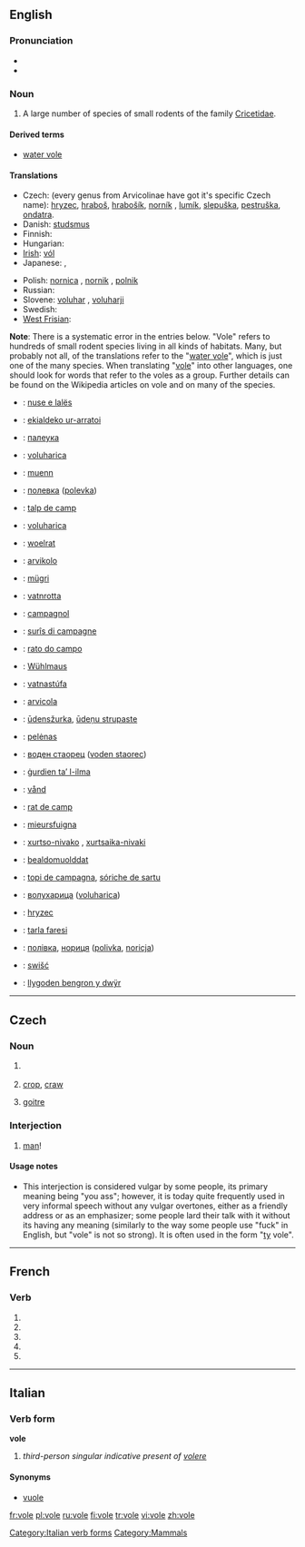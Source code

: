 {{also|volé}}
==English==
{{wikipedia}}

===Pronunciation===
* {{IPA|/'vəʊl/}}
* {{rhymes|əʊl}}

===Noun===
{{en-noun}}

# A large number of species of small rodents of the family [[Cricetidae]].

====Derived terms====
* [[water vole]]

====Translations====
{{trans-top|vole}}
* Czech: (every genus from Arvicolinae have got it's specific Czech name): [[hryzec]], [[hraboš]], [[hrabošík]], [[norník]] , [[lumík]], [[slepuška]], [[pestruška]], [[ondatra]].
* Danish: [[studsmus]] {{c}}
* Finnish: {{t+|fi|myyrä}}
* Hungarian: {{t|hu|hörcsögfélék}}
* [[Irish]]: [[vól]] {{m}}
* Japanese: {{t|ja|ハタネズミ|tr=hatanezumi|sc=Jpan}}, {{t|ja|畑鼠|tr=hatanezumi|sc=Jpan}}
{{trans-mid}}
* Polish: [[nornica]] {{f}}, [[nornik]] {{m}}, [[polnik]] {{m}}
* Russian: {{t+|ru|полёвка|f|tr=pol'óvka|sc=Cyrl}}
* Slovene: [[voluhar]] {{m}}, [[voluharji]] {{p}}
* Swedish: {{t+|sv|sork}}
* [[West Frisian]]: {{t+|fy|wrotmûs|xs=West Frisian}}
{{trans-bottom}}

{{checktrans-top}}
'''Note''': There is a systematic error in the entries below. "Vole" refers to hundreds of small rodent species living in all kinds of habitats. Many, but probably not all, of the translations refer to the "[[water vole]]", which is just one of the many species. When translating "[[vole]]" into other languages, one should look for words that refer to the voles as a group. Further details can be found on the Wikipedia articles on vole and on many of the species.
* {{ttbc|Albanian}}: [[nuse e lalës]]
* {{ttbc|Basque}}: [[ekialdeko ur-arratoi]]
* {{ttbc|Belarusian}}: [[палеука]]
* {{ttbc|Bosnian}}: [[voluharica]] {{f}}
* {{ttbc|Breton}}: [[muenn]]
* {{ttbc|Bulgarian}}: [[полевка]] ([[polevka]])
* {{ttbc|Catalan}}: [[talp de camp]]
* {{ttbc|Croatian}}: [[voluharica]]
* {{ttbc|Dutch}}: [[woelrat]] {{f}}
* {{ttbc|Esperanto}}: [[arvikolo]]
* {{ttbc|Estonian}}: [[mügri]]
* {{ttbc|Faroese}}: [[vatnrotta]]
* {{ttbc|French}}: [[campagnol]] {{m}}
* {{ttbc|Friulian}}: [[surîs di campagne]]
* {{ttbc|Galician}}: [[rato do campo]]
* {{ttbc|German}}: [[Wühlmaus]] {{f}}
* {{ttbc|Icelandic}}: [[vatnastúfa]]
{{checktrans-mid}}
* {{ttbc|Italian}}: [[arvicola]] '' ''
* {{ttbc|Latvian}}: [[ūdensžurka]], [[ūdeņu strupaste]]
* {{ttbc|Lithuanian}}: [[pelėnas]]
* {{ttbc|Macedonian}}: [[воден стаорец]] ([[voden staorec]])
* {{ttbc|Maltese}}: [[ġurdien ta’ l-ilma]]
* {{ttbc|Norwegian}}: [[vånd]]
* {{ttbc|Occitan}}: [[rat de camp]]
* {{ttbc|Romansch}}: [[mieursfuigna]]
* {{ttbc|Romani}}: [[xurtso-nivako]] {{m}}, [[xurtsaika-nivaki]]  {{f}}
* {{ttbc|Sami}}: [[bealdomuolddat]]
* {{ttbc|Sardinian}}: [[topi de campagna]], [[sóriche de sartu]]
* {{ttbc|Serbian}}: [[волухарица]] ([[voluharica]])
* {{ttbc|Slovak}}: [[hryzec]]
* {{ttbc|Turkish}}: [[tarla faresi]]
* {{ttbc|Ukrainian}}: [[полiвка]], [[нориця]] ([[polivka]], [[noricja]])
* {{ttbc|Upper Sorbian}}: [[swišć]]
* {{ttbc|Welsh}}: [[llygoden bengron y dwÿr]]
{{checktrans-bottom}}

----

==Czech==

===Noun===
{{cs-noun|g={{m|n}}}}

# {{i|masculine}} {{form of|Singular vocative|vůl|lang=cs}}
# {{i|neuter}} [[crop]], [[craw]] {{gloss|pouch-like part of the alimentary tract of some birds}}
# {{i|neuter}} {{archaic|lang=cs}} [[goitre]]

===Interjection===
{{infl|cs|interjection|head=[[vole|vole!]]}}

# [[man]]!

====Usage notes====
* This interjection is considered vulgar by some people, its primary meaning being "you ass"; however, it is today quite frequently used in very informal speech without any vulgar overtones, either as a friendly address or as an emphasizer; some people lard their talk with it without its having any meaning (similarly to the way some people use "fuck" in English, but "vole" is not so strong). It is often used in the form "[[ty#Czech|ty]] vole".

----

==French==

===Verb===
{{fr-verb-form}}

# {{form of|[[first-person|First-person]] [[singular]] [[present indicative]]|[[voler#French|voler]]|lang=French}}
# {{form of|[[third-person|Third-person]] [[singular]] [[present indicative]]|[[voler#French|voler]]|lang=French}}
# {{form of|First-person singular [[present subjunctive]]|voler#French|voler|lang=French}}
# {{form of|[[third-person|Third-person]] singular [[present subjunctive]]|voler#French|voler|lang=French}}
# {{form of|Second-person singular [[imperative]]|voler#French|voler|lang=French}}

----

==Italian==

===Verb form===
'''vole'''

# {{archaic|lang=it}} ''third-person singular indicative present of [[volere]]''

====Synonyms====
* [[vuole]]

[[Category:Italian verb forms]]
[[Category:Mammals]]

[[fr:vole]]
[[pl:vole]]
[[ru:vole]]
[[fi:vole]]
[[tr:vole]]
[[vi:vole]]
[[zh:vole]]